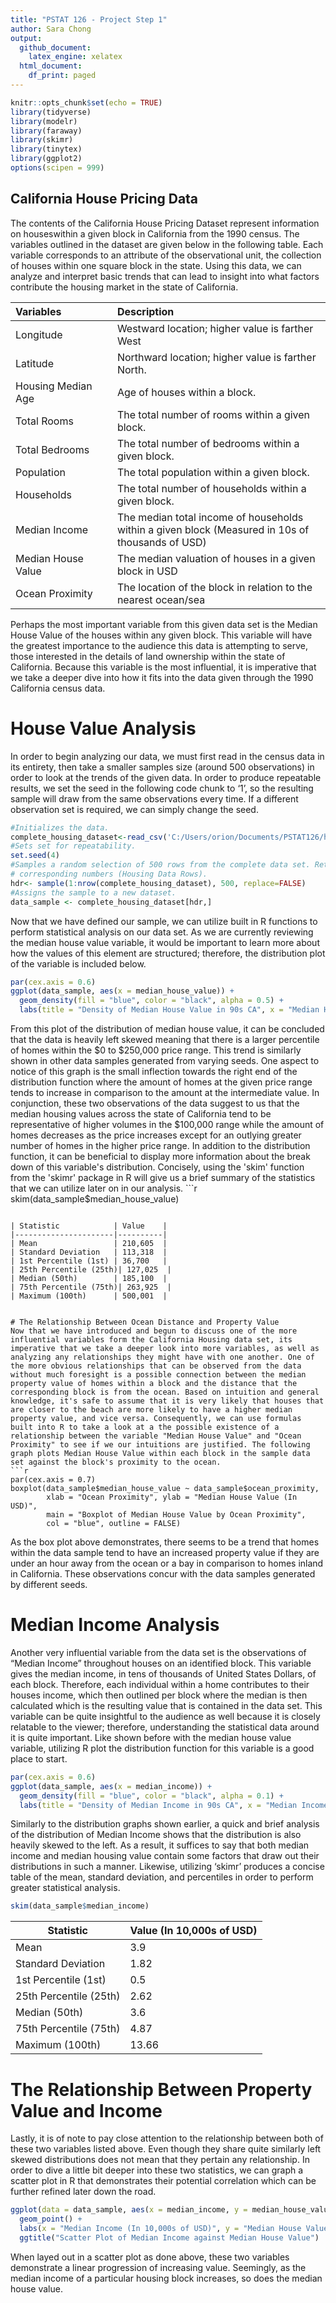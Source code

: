 ```yaml
---
title: "PSTAT 126 - Project Step 1"
author: Sara Chong
output:
  github_document: 
    latex_engine: xelatex
  html_document:
    df_print: paged
---
```


```r
knitr::opts_chunk$set(echo = TRUE)
library(tidyverse)
library(modelr)
library(faraway)
library(skimr)
library(tinytex)
library(ggplot2)
options(scipen = 999)
```

## California House Pricing Data

  The contents of the California House Pricing Dataset represent information on houseswithin a given block in California from the 1990 census. The variables outlined in the dataset are given below in the following table. Each variable corresponds to an attribute of the observational unit, the collection of houses within one square block in the state. Using this data, we can analyze and interpret basic trends that can lead to insight into what factors contribute the housing market in the state of California.

| Variables | Description |
| :----------- | :------------------------ |
| Longitude           | Westward location; higher value is farther West|
| Latitude            | Northward location; higher value is farther North.|
| Housing Median Age  | Age of houses within a block. |
| Total Rooms         | The total number of rooms within a given block. |
| Total Bedrooms      | The total number of bedrooms within a given block. |
| Population          | The total population within a given block.|
| Households          | The total number of households within a given block. |
| Median Income       | The median total income of households within a given block (Measured in 10s of thousands of USD) |
| Median House Value  | The median valuation of houses in a given block in USD|
| Ocean Proximity     | The location of the block in relation to the nearest ocean/sea|


Perhaps the most important variable from this given data set is the Median House Value of the houses within any given block. This variable will have the greatest importance to the audience this data is attempting to serve, those interested in the details of land ownership within the state of California. Because this variable is the most influential, it is imperative that we take a deeper dive into how it fits into the data given through the 1990 California census data.

# House Value Analysis
In order to begin analyzing our data, we must first read in the census data in its entirety, then take a smaller samples size (around 500 observations) in order to look at the trends of the given data. In order to produce repeatable results, we set the seed in the following code chunk to '1', so the resulting sample will draw from the same observations every time. If a different observation set is required, we can simply change the seed.

```r
#Initializes the data.
complete_housing_dataset<-read_csv('C:/Users/orion/Documents/PSTAT126/housing.csv', show_col_types = FALSE)
#Sets set for repeatability.
set.seed(4)
#Samples a random selection of 500 rows from the complete data set. Returns their
# corresponding numbers (Housing Data Rows).
hdr<- sample(1:nrow(complete_housing_dataset), 500, replace=FALSE)
#Assigns the sample to a new dataset.
data_sample <- complete_housing_dataset[hdr,]
```
Now that we have defined our sample, we can utilize built in R functions to perform statistical analysis on our data set. As we are currently reviewing the median house value variable, it would be important to learn more about how the values of this element are structured; therefore, the distribution plot of the variable is included below.

```r
par(cex.axis = 0.6) 
ggplot(data_sample, aes(x = median_house_value)) +
  geom_density(fill = "blue", color = "black", alpha = 0.5) +
  labs(title = "Density of Median House Value in 90s CA", x = "Median House Value (In USD)", y = "Density")
```
From this plot of the distribution of median house value, it can be concluded that the data is heavily left skewed meaning that there is a larger percentile of homes within the \$0 to \$250,000 price range.  This trend is similarly shown in other data samples generated from varying seeds. One aspect to notice of this graph is the small inflection towards the right end of the distribution function where the amount of homes at the given price range tends to increase in comparison to the amount at the intermediate value. In conjunction, these two observations of the data suggest to us that the median housing values across the state of California tend to be representative of higher volumes in the $100,000 range while the amount of homes decreases as the price increases except for an outlying greater number of homes in the higher price range. In addition to the distribution function, it can be beneficial to display more information about the break down of this variable's distribution. Concisely, using the 'skim' function from the 'skimr' package in R will give us a brief summary of the statistics that we can utilize later on in our analysis. 
```r
skim(data_sample$median_house_value)
```

| Statistic            | Value    |
|----------------------|----------|
| Mean                 | 210,605  |
| Standard Deviation   | 113,318  |
| 1st Percentile (1st) | 36,700   |
| 25th Percentile (25th)| 127,025  |
| Median (50th)        | 185,100  |
| 75th Percentile (75th)| 263,925  |
| Maximum (100th)      | 500,001  |


# The Relationship Between Ocean Distance and Property Value
Now that we have introduced and begun to discuss one of the more influential variables form the California Housing data set, its imperative that we take a deeper look into more variables, as well as analyzing any relationships they might have with one another. One of the more obvious relationships that can be observed from the data without much foresight is a possible connection between the median property value of homes within a block and the distance that the corresponding block is from the ocean. Based on intuition and general knowledge, it's safe to assume that it is very likely that houses that are closer to the beach are more likely to have a higher median property value, and vice versa. Consequently, we can use formulas built into R to take a look at a the possible existence of a relationship between the variable "Median House Value" and "Ocean Proximity" to see if we our intuitions are justified. The following graph plots Median House Value within each block in the sample data set against the block's proximity to the ocean.
```r
par(cex.axis = 0.7) 
boxplot(data_sample$median_house_value ~ data_sample$ocean_proximity,
        xlab = "Ocean Proximity", ylab = "Median House Value (In USD)",
        main = "Boxplot of Median House Value by Ocean Proximity",
        col = "blue", outline = FALSE)
```
As the box plot above demonstrates, there seems to be a trend that homes within the data sample tend to have an increased property value if they are under an hour away from the ocean or a bay in comparison to homes inland in California. These observations concur with the data samples generated by different seeds.

# Median Income Analysis
Another very influential variable from the data set is the observations of "Median Income" throughout houses on an identified block. This variable gives the median income, in tens of thousands of United States Dollars, of each block. Therefore, each individual within a home contributes to their houses income, which then outlined per block where the median is then calculated which is the resulting value that is contained in the data set. This variable can be quite insightful to the audience as well because it is closely relatable to the viewer; therefore, understanding the statistical data around it is quite important. Like shown before with the median house value variable, utilizing R plot the distribution function for this variable is a good place to start.
```r
par(cex.axis = 0.6) 
ggplot(data_sample, aes(x = median_income)) +
  geom_density(fill = "blue", color = "black", alpha = 0.1) +
  labs(title = "Density of Median Income in 90s CA", x = "Median Income (10,000s of USD", y = "Density")
```
Similarly to the distribution graphs shown earlier, a quick and brief analysis of the distribution of Median Income shows that the distribution is also heavily skewed to the left. As a result, it suffices to say that both median income and median housing value contain some factors that draw out their distributions in such a manner. Likewise, utilizing 'skimr' produces a concise table of the mean, standard deviation, and percentiles in order to perform greater statistical analysis.
```r
skim(data_sample$median_income)
```


| Statistic            | Value (In 10,000s of USD)    |
|----------------------|----------|
| Mean                 | 3.9  |
| Standard Deviation   | 1.82  |
| 1st Percentile (1st) | 0.5   |
| 25th Percentile (25th)| 2.62  |
| Median (50th)        | 3.6  |
| 75th Percentile (75th)| 4.87  |
| Maximum (100th)      | 13.66  |

# The Relationship Between Property Value and Income
Lastly, it is of note to pay close attention to the relationship between both of these two variables listed above. Even though they share quite similarly left skewed distributions does not mean that they pertain any relationship. In order to dive a little bit deeper into these two statistics, we can graph a scatter plot in R that demonstrates their potential correlation which can be further refined later down the road. 
```r
ggplot(data = data_sample, aes(x = median_income, y = median_house_value)) +
  geom_point() +
  labs(x = "Median Income (In 10,000s of USD)", y = "Median House Value (In USD)") +
  ggtitle("Scatter Plot of Median Income against Median House Value")
```
When layed out in a scatter plot as done above, these two variables demonstrate a linear progression of increasing value. Seemingly, as the median income of a particular housing block increases, so does the median house value.

